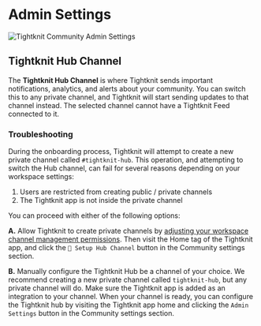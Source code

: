 # Admin Settings

![Tightknit Community Admin Settings](/community/admin-settings.png)

## Tightknit Hub Channel

The **Tightknit Hub Channel** is where Tightknit sends important notifications, analytics, and alerts about your community. You can switch this to any private channel, and Tightknit will start sending updates to that channel instead. The selected channel cannot have a Tightknit Feed connected to it.

### Troubleshooting

During the onboarding process, Tightknit will attempt to create a new private channel called `#tightknit-hub`. This operation, and attempting to switch the Hub channel, can fail for several reasons depending on your workspace settings:

1. Users are restricted from creating public / private channels
2. The Tightknit app is not inside the private channel

You can proceed with either of the following options:

**A.** Allow Tightknit to create private channels by [adjusting your workspace channel management permissions](https://slack.com/help/articles/115004988303-Adjust-channel-management-permissions). Then visit the Home tag of the Tightknit app, and click the `🔧 Setup Hub Channel` button in the Community settings section.

**B.** Manually configure the Tightknit Hub be a channel of your choice. We recommend creating a new private channel called `tightknit-hub`, but any private channel will do. Make sure the Tightknit app is added as an integration to your channel.
When your channel is ready, you can configure the Tightknit hub by visiting the Tightknit app home and clicking the `Admin Settings` button in the Community settings section.
